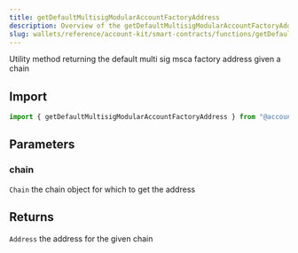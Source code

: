 ```yaml
---
title: getDefaultMultisigModularAccountFactoryAddress
description: Overview of the getDefaultMultisigModularAccountFactoryAddress method
slug: wallets/reference/account-kit/smart-contracts/functions/getDefaultMultisigModularAccountFactoryAddress
---
```


Utility method returning the default multi sig msca factory address given a chain

## Import

```ts
import { getDefaultMultisigModularAccountFactoryAddress } from "@account-kit/smart-contracts";
```

## Parameters

### chain

`Chain`
the chain object for which to get the address

## Returns

`Address`
the address for the given chain
